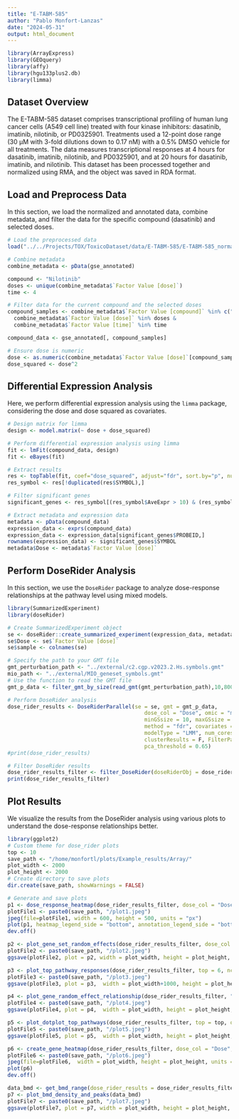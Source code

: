 ```yaml
---
title: "E-TABM-585"
author: "Pablo Monfort-Lanzas"
date: "2024-05-31"
output: html_document
---
```


```r
library(ArrayExpress)
library(GEOquery)
library(affy)
library(hgu133plus2.db)
library(limma)
```

## Dataset Overview

The E-TABM-585 dataset comprises transcriptional profiling of human lung cancer cells (A549 cell line) treated with four kinase inhibitors: dasatinib, imatinib, nilotinib, or PD0325901. Treatments used a 12-point dose range (30 µM with 3-fold dilutions down to 0.17 nM) with a 0.5% DMSO vehicle for all treatments. The data measures transcriptional responses at 4 hours for dasatinib, imatinib, nilotinib, and PD0325901, and at 20 hours for dasatinib, imatinib, and nilotinib. This dataset has been processed together and normalized using RMA, and the object was saved in RDA format.

## Load and Preprocess Data

In this section, we load the normalized and annotated data, combine metadata, and filter the data for the specific compound (dasatinib) and selected doses.

```r
# Load the preprocessed data
load("../../Projects/TOX/ToxicoDataset/data/E-TABM-585/E-TABM-585_normalized_annotated.rda")

# Combine metadata
combine_metadata <- pData(gse_annotated)

compound <- "Nilotinib"
doses <- unique(combine_metadata$`Factor Value [dose]`)
time <- 4

# Filter data for the current compound and the selected doses
compound_samples <- combine_metadata$`Factor Value [compound]` %in% c("none", compound) &
  combine_metadata$`Factor Value [dose]` %in% doses &
  combine_metadata$`Factor Value [time]` %in% time

compound_data <- gse_annotated[, compound_samples]

# Ensure dose is numeric
dose <- as.numeric(combine_metadata$`Factor Value [dose]`[compound_samples])
dose_squared <- dose^2
```

## Differential Expression Analysis

Here, we perform differential expression analysis using the `limma` package, considering the dose and dose squared as covariates.

```r
# Design matrix for limma
design <- model.matrix(~ dose + dose_squared)

# Perform differential expression analysis using limma
fit <- lmFit(compound_data, design)
fit <- eBayes(fit)

# Extract results
res <- topTable(fit, coef="dose_squared", adjust="fdr", sort.by="p", number=nrow(fit))
res_symbol <- res[!duplicated(res$SYMBOL),]

# Filter significant genes
significant_genes <- res_symbol[(res_symbol$AveExpr > 10) & (res_symbol$adj.P.Val < 0.1), ]

# Extract metadata and expression data
metadata <- pData(compound_data)
expression_data <- exprs(compound_data)
expression_data <- expression_data[significant_genes$PROBEID,]
rownames(expression_data) <- significant_genes$SYMBOL
metadata$Dose <- metadata$`Factor Value [dose]`
```

## Perform DoseRider Analysis

In this section, we use the `DoseRider` package to analyze dose-response relationships at the pathway level using mixed models.

```r
library(SummarizedExperiment)
library(doseRider)

# Create SummarizedExperiment object
se <- doseRider::create_summarized_experiment(expression_data, metadata)
se$Dose <- se$`Factor Value [dose]`
se$sample <- colnames(se)

# Specify the path to your GMT file
gmt_perturbation_path <- "../external/c2.cgp.v2023.2.Hs.symbols.gmt"
mio_path <- "../external/MIO_geneset_symbols.gmt"
# Use the function to read the GMT file
gmt_p_data <- filter_gmt_by_size(read_gmt(gmt_perturbation_path),10,800)

# Perform DoseRider analysis
dose_rider_results <- DoseRiderParallel(se = se, gmt = gmt_p_data, 
                                           dose_col = "Dose", omic = "microarray", 
                                           minGSsize = 10, maxGSsize = 800, 
                                           method = "fdr", covariates = c(),
                                           modelType = "LMM", num_cores = 10,
                                           clusterResults = F, FilterPathway = TRUE,
                                           pca_threshold = 0.65)
#print(dose_rider_results)

# Filter DoseRider results
dose_rider_results_filter <- filter_DoseRider(doseRiderObj = dose_rider_results, filter_type = "pvalue", threshold = 0.01, model_type = "non_linear")
print(dose_rider_results_filter)

```

## Plot Results


We visualize the results from the DoseRider analysis using various plots to understand the dose-response relationships better.

```r
library(ggplot2)
# Custom theme for dose_rider plots
top <- 10
save_path <- "/home/monfortl/plots/Example_results/Array/"
plot_width <- 2000
plot_height <- 2000
# Create directory to save plots
dir.create(save_path, showWarnings = FALSE)

# Generate and save plots
p1 <- dose_response_heatmap(dose_rider_results_filter, dose_col = "Dose", top = top, order_column = "best_model_pvalue", decreasing = FALSE )
plotFile1 <- paste0(save_path, "/plot1.jpeg")
jpeg(file=plotFile1, width = 600, height = 500, units = "px")
plot(p1, heatmap_legend_side = "bottom", annotation_legend_side = "bottom",padding = unit(c(1, 1, 1, 1), "cm"))
dev.off()

p2 <- plot_gene_set_random_effects(dose_rider_results_filter, dose_col = "Dose", order_column = "best_model_pvalue", top = top) 
plotFile2 <- paste0(save_path, "/plot2.jpeg")
ggsave(plotFile2, plot = p2, width = plot_width, height = plot_height, units = "px", dpi = 300) 

p3 <- plot_top_pathway_responses(dose_rider_results_filter, top = 6, ncol = 3, order_column = "best_model_pvalue")
plotFile3 <- paste0(save_path, "/plot3.jpeg")
ggsave(plotFile3, plot = p3,  width = plot_width+1000, height = plot_height, units = "px", dpi = 300) 

p4 <- plot_gene_random_effect_relationship(dose_rider_results_filter, "JOHNSTONE_PARVB_TARGETS_2_UP")
plotFile4 <- paste0(save_path, "/plot4.jpeg")
ggsave(plotFile4, plot = p4,  width = plot_width, height = plot_height, units = "px", dpi = 300) 

p5 <- plot_dotplot_top_pathways(dose_rider_results_filter, top = top, order_column = "Genes", decreasing = TRUE)
plotFile5 <- paste0(save_path, "/plot5.jpeg")
ggsave(plotFile5, plot = p5,  width = plot_width, height = plot_height, units = "px", dpi = 300) 

p6 <- create_gene_heatmap(dose_rider_results_filter, dose_col = "Dose", gene_set_name = "JOHNSTONE_PARVB_TARGETS_2_UP")
plotFile6 <- paste0(save_path, "/plot6.jpeg")
jpeg(file=plotFile6,  width = plot_width, height = plot_height, units = "px", dpi = 300)
plot(p6)
dev.off()

data_bmd <- get_bmd_range(dose_rider_results = dose_rider_results_filter)
p7 <- plot_bmd_density_and_peaks(data_bmd)
plotFile7 <- paste0(save_path, "/plot7.jpeg")
ggsave(plotFile7, plot = p7, width = plot_width, height = plot_height, units = "px", dpi = 300)
```

